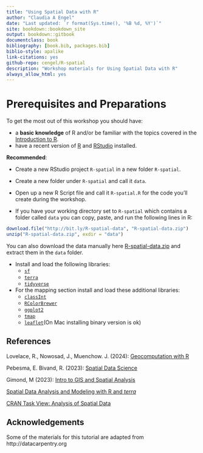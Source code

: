 ```yaml
--- 
title: "Using Spatial Data with R"
author: "Claudia A Engel"
date: "Last updated: `r format(Sys.time(), '%B %d, %Y')`"
site: bookdown::bookdown_site
output: bookdown::gitbook
documentclass: book
bibliography: [book.bib, packages.bib]
biblio-style: apalike
link-citations: yes
github-repo: cengel/R-spatial
description: "Workshop materials for Using Spatial Data with R"
always_allow_html: yes
---
```



# Prerequisites and Preparations {-}

To get the most out of this workshop you should have:

- a **basic knowledge** of R and/or be familiar with the topics covered in the [Introduction to R](https://cengel.github.io/R-intro/).
- have a recent version of [R](https://cran.r-project.org/) and [RStudio](https://www.rstudio.com/) installed. 

**Recommended**: 

- Create a new RStudio project `R-spatial` in a new folder `R-spatial`.

- Create a new folder under `R-spatial` and call it `data`. 

- Open up a new R Script file and call it `R-spatial.R` for the code you'll create during the workshop.

- If you have your working directory set to `R-spatial` which contains a folder called `data` you can copy, paste, and run the following lines in R:

```r
download.file("http://bit.ly/R-spatial-data", "R-spatial-data.zip")
unzip("R-spatial-data.zip", exdir = "data")
```

You can also download the data manually here [R-spatial-data.zip](https://github.com/cengel/R-spatial/raw/master/data/R-spatial-data.zip) and extract them in the `data` folder.
 
- Install and load the following libraries: 
    - [`sf`](https://cran.r-project.org/package=sf) 
    - [`terra`](https://cran.r-project.org/package=terra)
    - [`tidyverse`](https://cran.r-project.org/package=tidyverse)

- For the mapping section install and load these additional libraries:
    - [`classInt`](https://cran.r-project.org/package=classInt)
    - [`RColorBrewer`](https://cran.r-project.org/package=RColorBrewer)
    - [`ggplot2`](https://cran.r-project.org/package=ggplot2)
    - [`tmap`](https://cran.r-project.org/package=tmap)
    - [`leaflet`](https://cran.r-project.org/package=leaflet)(On Mac installing binary version is ok)


## References {-}

Lovelace, R., Nowosad, J., Muenchow. J. (2024): [Geocomputation with R](https://r.geocompx.org/)

Pebesma, E. Bivand, R. (2023): [Spatial Data Science](https://r-spatial.org/book/)

Gimond, M (2023): [Intro to GIS and Spatial Analysis](https://mgimond.github.io/Spatial/index.html)

[Spatial Data Analysis and Modeling with R and *terra*](http://www.rspatial.org/index.html)

[CRAN Task View: Analysis of Spatial Data](https://CRAN.R-project.org/view=Spatial)


## Acknowledgements {-}
Some of the materials for this tutorial are adapted from http://datacarpentry.org 
